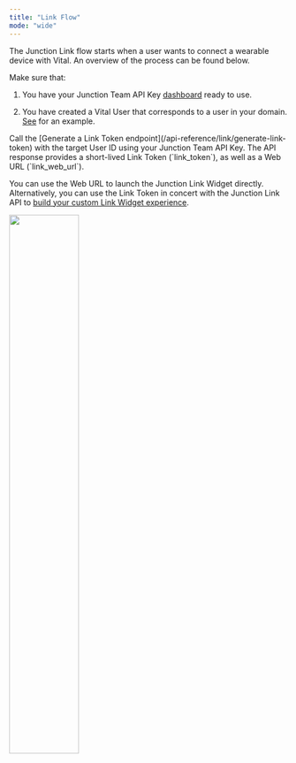 ```yaml
---
title: "Link Flow"
mode: "wide"
---
```



<LinkSDKProvider />


The Junction Link flow starts when a user wants to connect a wearable device with Vital. An overview of the process can be found below.

<Steps>

<Step title="Pre-requisites">
Make sure that:

1. You have your Junction Team API Key [dashboard](https://app.junction.com) ready to use.

2. You have created a Vital User that corresponds to a user in your domain. [See](/home/quickstart#3-creating-your-first-user) for an example.
</Step>

<Step title="Generate a Link Token">
Call the [Generate a Link Token endpoint](/api-reference/link/generate-link-token) with the target User ID using your Junction Team API Key.
</Step>

<Step title="Initiate the Link Flow">
The API response provides a short-lived Link Token (`link_token`), as well as a Web URL (`link_web_url`).

You can use the Web URL to launch the Junction Link Widget directly. Alternatively, you can use the Link Token
in concert with the Junction Link API to [build your custom Link Widget experience](/wearables/connecting-providers/custom_widget).
</Step>

</Steps>

<img
  src="https://storage.googleapis.com/vital-assets/link-flow-explainer.png"
  width="50%"
/>

